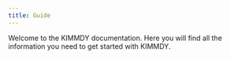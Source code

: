 ```yaml
---
title: Guide
---
```


Welcome to the KIMMDY documentation. Here you will find all the information you need to get started with KIMMDY.


